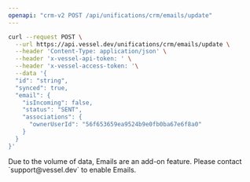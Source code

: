 ```yaml
---
openapi: "crm-v2 POST /api/unifications/crm/emails/update"
---
```


<RequestExample>

```bash Request
curl --request POST \
  --url https://api.vessel.dev/unifications/crm/emails/update \
  --header 'Content-Type: application/json' \
  --header 'x-vessel-api-token: ' \
  --header 'x-vessel-access-token: '\
  --data '{
  "id": "string",
  "synced": true,
  "email": {
    "isIncoming": false,
    "status": "SENT",
    "associations": {
      "ownerUserId": "56f653659ea9524b9e0fb0ba67e6f8a0"
    }
  }
}'
```

</RequestExample>

<Warning>
  Due to the volume of data, Emails are an add-on feature. Please contact
  `support@vessel.dev` to enable Emails.
</Warning>
